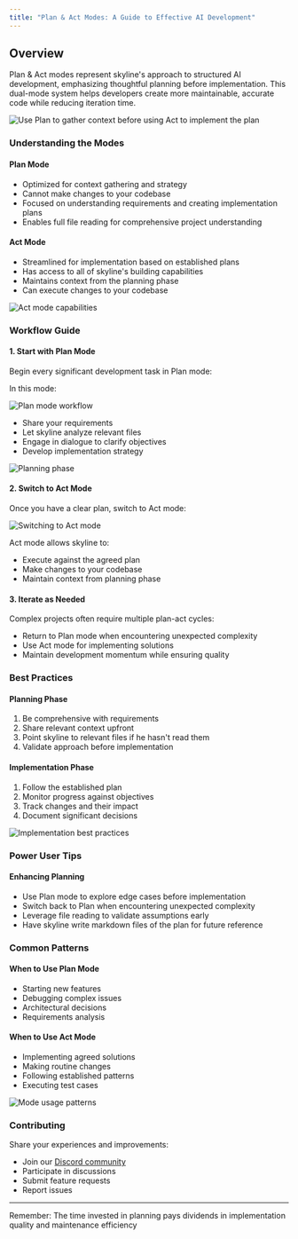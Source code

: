 ```yaml
---
title: "Plan & Act Modes: A Guide to Effective AI Development"
---
```


## Overview

Plan & Act modes represent skyline's approach to structured AI development, emphasizing thoughtful planning before implementation. This dual-mode system helps developers create more maintainable, accurate code while reducing iteration time.

<Frame>
	<img
		src="https://storage.googleapis.com/skyline_public_images/docs/assets/planningThenActing%20(1).gif"
		alt="Use Plan to gather context before using Act to implement the plan"
	/>
</Frame>

### Understanding the Modes

#### Plan Mode

-   Optimized for context gathering and strategy
-   Cannot make changes to your codebase
-   Focused on understanding requirements and creating implementation plans
-   Enables full file reading for comprehensive project understanding

#### Act Mode

-   Streamlined for implementation based on established plans
-   Has access to all of skyline's building capabilities
-   Maintains context from the planning phase
-   Can execute changes to your codebase

<Frame>
	<img src="https://storage.googleapis.com/skyline_public_images/docs/assets/image%20(5).png" alt="Act mode capabilities" />
</Frame>

### Workflow Guide

#### 1. Start with Plan Mode

Begin every significant development task in Plan mode:

In this mode:

<Frame>
	<img src="https://storage.googleapis.com/skyline_public_images/docs/assets/image%20(5)%20(1).png" alt="Plan mode workflow" />
</Frame>

-   Share your requirements
-   Let skyline analyze relevant files
-   Engage in dialogue to clarify objectives
-   Develop implementation strategy

<Frame>
	<img
		src="https://storage.googleapis.com/skyline_public_images/docs/assets/image%20(2)%20(1)%20(1)%20(1).png"
		alt="Planning phase"
	/>
</Frame>

#### 2. Switch to Act Mode

Once you have a clear plan, switch to Act mode:

<Frame>
	<img
		src="https://storage.googleapis.com/skyline_public_images/docs/assets/switching-to-act.gif"
		alt="Switching to Act mode"
	/>
</Frame>

Act mode allows skyline to:

-   Execute against the agreed plan
-   Make changes to your codebase
-   Maintain context from planning phase

#### 3. Iterate as Needed

Complex projects often require multiple plan-act cycles:

-   Return to Plan mode when encountering unexpected complexity
-   Use Act mode for implementing solutions
-   Maintain development momentum while ensuring quality

### Best Practices

#### Planning Phase

1. Be comprehensive with requirements
2. Share relevant context upfront
3. Point skyline to relevant files if he hasn't read them
4. Validate approach before implementation

#### Implementation Phase

1. Follow the established plan
2. Monitor progress against objectives
3. Track changes and their impact
4. Document significant decisions

<Frame>
	<img
		src="https://storage.googleapis.com/skyline_public_images/docs/assets/image%20(3)%20(1).png"
		alt="Implementation best practices"
	/>
</Frame>

### Power User Tips

#### Enhancing Planning

-   Use Plan mode to explore edge cases before implementation
-   Switch back to Plan when encountering unexpected complexity
-   Leverage file reading to validate assumptions early
-   Have skyline write markdown files of the plan for future reference

### Common Patterns

#### When to Use Plan Mode

-   Starting new features
-   Debugging complex issues
-   Architectural decisions
-   Requirements analysis

#### When to Use Act Mode

-   Implementing agreed solutions
-   Making routine changes
-   Following established patterns
-   Executing test cases

<Frame>
	<img src="https://storage.googleapis.com/skyline_public_images/docs/assets/image%20(6).png" alt="Mode usage patterns" />
</Frame>

### Contributing

Share your experiences and improvements:

-   Join our [Discord community](https://discord.gg/skyline)
-   Participate in discussions
-   Submit feature requests
-   Report issues

---

Remember: The time invested in planning pays dividends in implementation quality and maintenance efficiency
